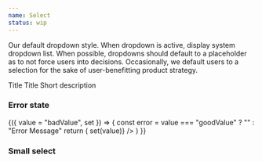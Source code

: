 ```yaml
---
name: Select
status: wip
---
```



Our default dropdown style. When dropdown is active, display system dropdown
list. When possible, dropdowns should default to a placeholder as to not force
users into decisions. Occasionally, we default users to a selection for the sake
of user-benefitting product strategy.

<Box>
  <Serif size="3">Title</Serif>
  <LargeSelect
    options={[
      {
        text: "Most Recent",
        value: "mostRecent",
      },
    ]}
  />
</Box>

<Spacer my={2} />

<Box>
  <Serif size="3">Title</Serif>
  <Serif size="2">Short description</Serif>
  <LargeSelect
    options={[
      {
        text: "Most Recent",
        value: "mostRecent",
      },
    ]}
  />
</Box>

<Spacer my={6} />

### Error state

<Playground>
  <Value>
    {({ value = "badValue", set }) => {
      const error = value === "goodValue" ? "" : "Error Message"
      return (
        <LargeSelect
          error={error}
          options={[
            {
              text: "Good",
              value: "goodValue",
            },
            {
              text: "Bad",
              value: "badValue",
            },
          ]}
          selected={value}
          onSelect={value => set(value)}
        />
      )
    }}
  </Value>
</Playground>

### Small select

<Playground>
  <SmallSelect
    options={[
      {
        text: "Price",
        value: "price",
      },
      {
        text: "Estimate",
        value: "estimate",
      },
    ]}
  />
</Playground>
